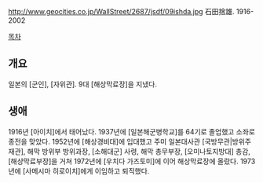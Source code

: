 http://www.geocities.co.jp/WallStreet/2687/jsdf/09ishda.jpg
石田捨雄. 1916-2002

[[목차]]
== 개요 ==
일본의 [군인], [자위관]. 9대 [해상막료장]을 지냈다.
== 생애 ==
1916년 [아이치]에서 태어났다. 1937년에 [일본해군병학교]를 64기로 졸업했고 소좌로 종전을 맞았다. 1952년에 [해상경비대]에 입대했고 주미 일본대사관 [국방무관|방위주재관], 해막 방위부 방위과장, [소해대군] 사령, 해막 총무부장, [오미나토지방대] 총감, [해상막료부장]을 거쳐 1972년에 [우치다 가즈토미]에 이어 해상막료장에 올랐다. 1973년에 [사메시마 히로이치]에게 이임하고 퇴직했다.

